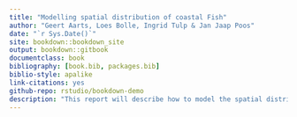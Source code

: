 ```yaml
--- 
title: "Modelling spatial distribution of coastal Fish"
author: "Geert Aarts, Loes Bolle, Ingrid Tulp & Jan Jaap Poos"
date: "`r Sys.Date()`"
site: bookdown::bookdown_site
output: bookdown::gitbook
documentclass: book
bibliography: [book.bib, packages.bib]
biblio-style: apalike
link-citations: yes
github-repo: rstudio/bookdown-demo
description: "This report will describe how to model the spatial distribution of coastal fish in the Dutch North Sea and Wadden Sea"
---
```

